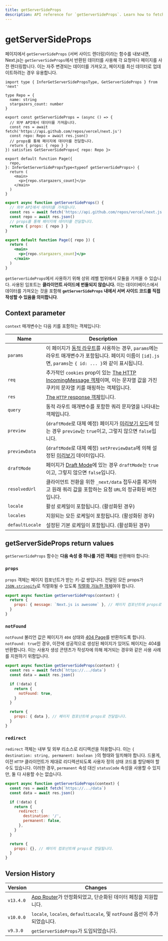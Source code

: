 ```yaml
---
title: getServerSideProps
description: API reference for `getServerSideProps`. Learn how to fetch data on each request with Next.js.
---
```


# getServerSideProps

페이지에서 `getServerSideProps` (서버 사이드 렌더링)이라는 함수를 내보내면, Next.js는 `getServerSideProps`에서 반환된 데이터를 사용해 각 요청마다 페이지를 사전 렌더링합니다. 이는 자주 변경되는 데이터를 가져오고, 페이지를 최신 데이터로 업데이트하려는 경우 유용합니다.

```tsx filename="pages/index.tsx" switcher
import type { InferGetServerSidePropsType, GetServerSideProps } from 'next'

type Repo = {
  name: string
  stargazers_count: number
}

export const getServerSideProps = (async () => {
  // 외부 API에서 데이터를 가져옵니다.
  const res = await fetch('https://api.github.com/repos/vercel/next.js')
  const repo: Repo = await res.json()
  // props를 통해 페이지에 데이터를 전달합니다.
  return { props: { repo } }
}) satisfies GetServerSideProps<{ repo: Repo }>

export default function Page({
  repo,
}: InferGetServerSidePropsType<typeof getServerSideProps>) {
  return (
    <main>
      <p>{repo.stargazers_count}</p>
    </main>
  )
}
```

```jsx filename="pages/index.js" switcher
export async function getServerSideProps() {
  // 외부 API에서 데이터를 가져옵니다.
  const res = await fetch('https://api.github.com/repos/vercel/next.js')
  const repo = await res.json()
  // props를 통해 페이지에 데이터를 전달합니다.
  return { props: { repo } }
}

export default function Page({ repo }) {
  return (
    <main>
      <p>{repo.stargazers_count}</p>
    </main>
  )
}
```

`getServerSideProps`에서 사용하기 위해 상위 레벨 범위에서 모듈을 가져올 수 있습니다. 사용된 임포트는 **클라이언트 사이드에 번들되지 않습니다.** 이는 데이터베이스에서 데이터를 가져오는 것을 포함해 **`getServerSideProps` 내에서 서버 사이드 코드를 직접 작성할 수 있음을 의미합니다**.

## Context parameter

`context` 매개변수는 다음 키를 포함하는 객체입니다:

| Name            | Description                                                                                                                                                                                                                |
| --------------- | -------------------------------------------------------------------------------------------------------------------------------------------------------------------------------------------------------------------------- |
| `params`        | 이 페이지가 [동적 라우트](/docs/pages/building-your-application/routing/dynamic-routes)를 사용하는 경우, `params`에는 라우트 매개변수가 포함됩니다. 페이지 이름이 `[id].js`면, `params`는 `{ id: ... }`와 같이 표시됩니다. |
| `req`           | 추가적인 `cookies` prop이 있는 [The HTTP IncomingMessage 객체](https://nodejs.org/api/http.html#http_class_http_incomingmessage)이며, 이는 문자열 값을 가진 쿠키의 문자열 키를 매핑하는 객체입니다.                        |
| `res`           | [The `HTTP` response 객체](https://nodejs.org/api/http.html#http_class_http_serverresponse)입니다.                                                                                                                         |
| `query`         | 동적 라우트 매개변수를 포함한 쿼리 문자열을 나타내는 객체입니다.                                                                                                                                                           |
| `preview`       | (`draftMode`로 대체 예정) 페이지가 [미리보기 모드](/docs/pages/building-your-application/configuring/preview-mode)에 있는 경우 `preview`는 `true`이고, 그렇지 않으면 `false`입니다.                                        |
| `previewData`   | (`draftMode`로 대체 예정) `setPreviewData`에 의해 설정된 [미리보기](/docs/pages/building-your-application/configuring/preview-mode) 데이터입니다.                                                                          |
| `draftMode`     | 페이지가 [Draft Mode](/docs/pages/building-your-application/configuring/draft-mode)에 있는 경우 `draftMode`는 `true`이고, 그렇지 않으면 `false`입니다.                                                                     |
| `resolvedUrl`   | 클라이언트 전환을 위한 `_next/data` 접두사를 제거하고 원래 쿼리 값을 포함하는 요청 `URL`의 정규화된 버전입니다.                                                                                                            |
| `locale`        | 활성 로케일이 포함됩니다. (활성화된 경우)                                                                                                                                                                                  |
| `locales`       | 지원되는 모든 로케일이 포함됩니다. (활성화된 경우)                                                                                                                                                                         |
| `defaultLocale` | 설정된 기본 로케일이 포함됩니다. (활성화된 경우)                                                                                                                                                                           |

## getServerSideProps return values

`getServerSideProps` 함수는 **다음 속성 중 하나를 가진 객체**를 반환해야 합니다:

### `props`

`props` 객체는 페이지 컴포넌트가 받는 키-값 쌍입니다. 전달된 모든 props가 [`JSON.stringify`](https://developer.mozilla.org/docs/Web/JavaScript/Reference/Global_Objects/JSON/stringify)로 직렬화될 수 있도록 [직렬화 가능한 객체](https://developer.mozilla.org/docs/Glossary/Serialization)여야 합니다.

```jsx
export async function getServerSideProps(context) {
  return {
    props: { message: `Next.js is awesome` }, // 페이지 컴포넌트에 props로 전달됩니다.
  }
}
```

### `notFound`

`notFound` 불리언 값은 페이지가 `404` 상태와 [404 Page](/docs/pages/building-your-application/routing/custom-error#404-page)를 반환하도록 합니다. `notFound: true`인 경우, 이전에 성공적으로 생성된 페이지가 있어도 페이지는 404를 반환합니다. 이는 사용자 생성 콘텐츠가 작성자에 의해 제거되는 경우와 같은 사용 사례를 지원하기 위함입니다.

```js
export async function getServerSideProps(context) {
  const res = await fetch(`https://.../data`)
  const data = await res.json()

  if (!data) {
    return {
      notFound: true,
    }
  }

  return {
    props: { data }, // 페이지 컴포넌트에 props로 전달됩니다.
  }
}
```

### `redirect`

`redirect` 객체는 내부 및 외부 리소스로 리디렉션을 허용합니다. 이는 `{ destination: string, permanent: boolean }`의 형태와 일치해야 합니다. 드물게, 이전 `HTTP` 클라이언트가 제대로 리디렉션되도록 사용자 정의 상태 코드를 할당해야 할 수도 있습니다. 이러한 경우, `permanent` 속성 대신 `statusCode` 속성을 사용할 수 있지만, 둘 다 사용할 수는 없습니다.

```js
export async function getServerSideProps(context) {
  const res = await fetch(`https://.../data`)
  const data = await res.json()

  if (!data) {
    return {
      redirect: {
        destination: '/',
        permanent: false,
      },
    }
  }

  return {
    props: {}, // 페이지 컴포넌트에 props로 전달됩니다.
  }
}
```

## Version History

| Version   | Changes                                                                                                            |
| --------- | ------------------------------------------------------------------------------------------------------------------ |
| `v13.4.0` | [App Router](/docs/app/building-your-application/data-fetching)가 안정화되었고, 단순화된 데이터 페칭을 지원합니다. |
| `v10.0.0` | `locale`, `locales`, `defaultLocale`, 및 `notFound` 옵션이 추가되었습니다.                                         |
| `v9.3.0`  | `getServerSideProps`가 도입되었습니다.                                                                             |
